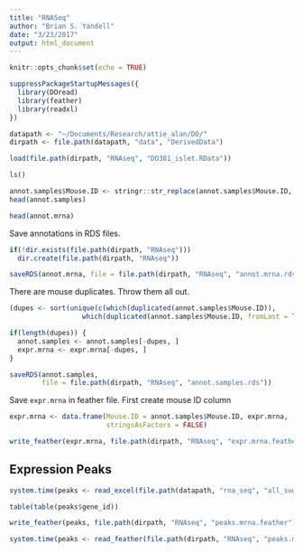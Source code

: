 ```yaml
---
title: "RNASeq"
author: "Brian S. Yandell"
date: "3/23/2017"
output: html_document
---
```


```r
knitr::opts_chunk$set(echo = TRUE)
```

```r
suppressPackageStartupMessages({
  library(DOread)
  library(feather)
  library(readxl)
})
```

```r
datapath <- "~/Documents/Research/attie_alan/DO/"
dirpath <- file.path(datapath, "data", "DerivedData")
```

```r
load(file.path(dirpath, "RNAseq", "DO381_islet.RData"))
```

```r
ls()
```

```r
annot.samples$Mouse.ID <- stringr::str_replace(annot.samples$Mouse.ID, "DO-0*", "")
head(annot.samples)
```

```r
head(annot.mrna)
```

Save annotations in RDS files.

```r
if(!dir.exists(file.path(dirpath, "RNAseq")))
  dir.create(file.path(dirpath, "RNAseq"))
```

```r
saveRDS(annot.mrna, file = file.path(dirpath, "RNAseq", "annot.mrna.rds"))
```

There are mouse duplicates. Throw them all out.

```r
(dupes <- sort(unique(c(which(duplicated(annot.samples$Mouse.ID)),
                  which(duplicated(annot.samples$Mouse.ID, fromLast = TRUE))))))
```

```r
if(length(dupes)) {
  annot.samples <- annot.samples[-dupes, ]
  expr.mrna <- expr.mrna[-dupes, ]
}
```

```r
saveRDS(annot.samples,
        file = file.path(dirpath, "RNAseq", "annot.samples.rds"))
```

Save `expr.mrna` in feather file. First create mouse ID column

```r
expr.mrna <- data.frame(Mouse.ID = annot.samples$Mouse.ID, expr.mrna,
                        stringsAsFactors = FALSE)
```


```r
write_feather(expr.mrna, file.path(dirpath, "RNAseq", "expr.mrna.feather"))
```

## Expression Peaks

```r
system.time(peaks <- read_excel(file.path(datapath, "rna_seq", "all_suggestive_qtls_mrna.xlsx")))
```

```r
table(table(peaks$gene_id))
```

```r
write_feather(peaks, file.path(dirpath, "RNAseq", "peaks.mrna.feather"))
```

```r
system.time(peaks <- read_feather(file.path(dirpath, "RNAseq", "peaks.mrna.feather")))
```

